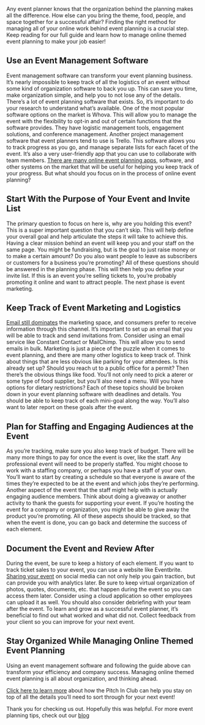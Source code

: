 <BlogImage  />
<BlogInfo  />

Any event planner knows that the organization behind the planning makes all the difference. How else can you 
bring the theme, food, people, and space together for a successful affair?
Finding the right method for managing all of your online work behind event planning is a crucial step.
Keep reading for our full guide and learn how to manage online themed event planning to make your job easier!

<MobileAd />

## Use an Event Management Software

Event management software can transform your event planning business. It’s nearly impossible to keep track of all 
the logistics of an event without some kind of organization software to back you up. This can save you time, make
organization simple, and help you to not lose any of the details. 
There’s a lot of event planning software that 
exists. So, it’s important to do your research to understand what’s available. One of the most popular software 
options on the market is Whova. This will allow you to manage the event with the flexibility to opt-in and out 
of certain functions that the software provides. They have logistic management tools, engagement solutions, and 
conference management. Another project management software that event planners tend to use is Trello. This software
allows you to track progress as you go, and manage separate lists for each facet of the event. It’s also a very 
user-friendly app that you can use to collaborate with team members. 
[There are many online event planning apps](https://pitchinclub.com/blog/easy-party-planning-app),
software, and other systems on the market that will be useful for helping you keep track of your progress. But 
what should you focus on in the process of online event planning?

<MobileAd />
<DesktopAdHoriz />

## Start With the Purpose of Your Event and Invite List

The primary question to focus on here is, why are you holding this event? This is a super important question that
you can’t skip. This will help define your overall goal and help articulate the steps it will take to achieve this.
Having a clear mission behind an event will keep you and your staff on the same page.
You might be fundraising, but is the goal to just raise money or to make a certain amount? Do you also want people 
to leave as subscribers or customers for a business you’re promoting? All of these questions should be answered in
the planning phase. This will then help you define your invite list. If this is an event you’re selling tickets to, 
you’re probably promoting it online and want to attract people. The next phase is event marketing.

<MobileAd />

## Keep Track of Event Marketing and Logistics

[Email still dominates](https://www.retaildive.com/news/study-47-of-consumers-prefer-email-messages-from-retailers/533367/)
the marketing space, and consumers prefer to receive information through this channel. It’s 
important to set up an email that you will be able to track and send invitations from. Consider using an email 
service like Constant Contact or MailChimp. This will allow you to send emails in bulk. Marketing is just a piece 
of the puzzle when it comes to event planning, and there are many other logistics to keep track of.
Think about things that are less obvious like parking for your attendees. Is this already set up? Should you reach 
ut to a public office for a permit? Then there’s the obvious things like food. You’ll not only need to pick a 
aterer or some type of food supplier, but you’ll also need a menu. Will you have options for dietary restrictions?
Each of these topics should be broken down in your event planning software with deadlines and details. You should 
be able to keep track of each mini-goal along the way. You’ll also want to later report on these goals after the event.

<MobileAd />
<DesktopAdSquare />

## Plan for Staffing and Engaging Audiences at the Event

As you’re tracking, make sure you also keep track of budget. There will be many more things to pay for once the event is over, 
like the staff. Any professional event will need to be properly staffed. You might choose to work with a staffing company, 
or perhaps you have a staff of your own. You’ll want to start by creating a schedule so that everyone is aware of the times 
they’re expected to be at the event and which jobs they’re performing. Another aspect of the event that the staff might help 
with is actually engaging audience members. Think about doing a giveaway or another activity to thank the guests for supporting 
your event. If you’re hosting the event for a company or organization, you might be able to give away the product you’re promoting.
All of these aspects should be tracked, so that when the event is done, you can go back and determine the success of each element.

<MobileAd />

## Document the Event and Review After

During the event, be sure to keep a history of each element. If you want to track ticket sales to your event, you can use a 
website like Eventbrite. 
[Sharing your event](https://www.socialmediaexaminer.com/use-social-media-to-promote-your-event/)
on social media can not only help you gain traction, but can provide you with 
analytics later. Be sure to keep virtual organization of photos, quotes, documents, etc. that happen during the event so you 
can access them later. Consider using a cloud application so other employees can upload it as well. You should also consider 
debriefing with your team after the event. To learn and grow as a successful event planner, it’s beneficial to find out what 
worked and what did not. Collect feedback from your client so you can improve for your next event.

<MobileAd />
<DesktopAdHoriz />

## Stay Organized While Managing Online Themed Event Planning

Using an event management software and following the guide above can transform your efficiency and company success. Managing 
online themed event planning is all about organization, and thinking ahead. 

[Click here to learn more](https://pitchinclub.com/resources/about-us)
about how the Pitch In Club can help you stay on top of all the details you’ll need to sort through for your 
next event!

Thank you for checking us out. Hopefully this was helpful.
For more event planning tips, check out our
[blog](https://pitchinclub.com/blog/page/1)

<MobileAdSquare />
<MobileAd />

<DesktopAdSquare />

